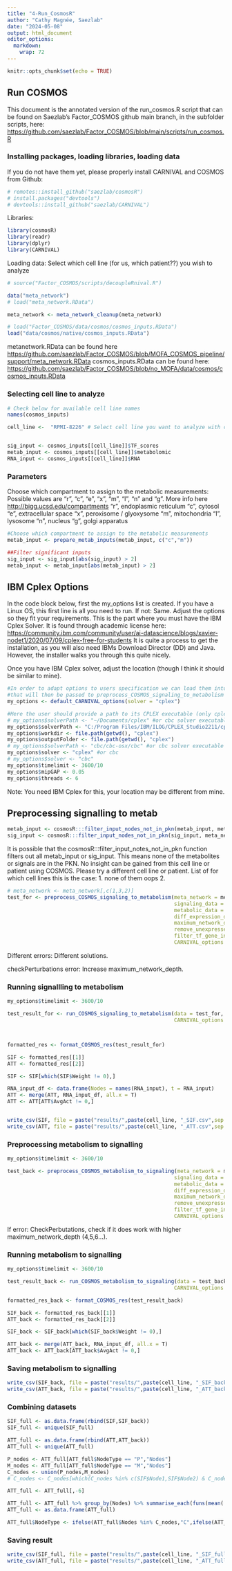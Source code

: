 ```yaml
---
title: "4-Run_CosmosR"
author: "Cathy Magnée, Saezlab"
date: "2024-05-08"
output: html_document
editor_options: 
  markdown: 
    wrap: 72
---
```


```r
knitr::opts_chunk$set(echo = TRUE)
```

## Run COSMOS

This document is the annotated version of the run_cosmos.R script that
can be found on Saezlab's Factor_COSMOS github main branch, in the
subfolder scripts, here:
<https://github.com/saezlab/Factor_COSMOS/blob/main/scripts/run_cosmos.R>

### Installing packages, loading libraries, loading data

If you do not have them yet, please properly install CARNIVAL and COSMOS
from Github:

```r
# remotes::install_github("saezlab/cosmosR")
# install.packages("devtools")
# devtools::install_github("saezlab/CARNIVAL")
```

Libraries:

```r
library(cosmosR)
library(readr)
library(dplyr)
library(CARNIVAL)
```

Loading data: Select which cell line (for us, which patient??) you wish
to analyze

```r
# source("Factor_COSMOS/scripts/decoupleRnival.R")

data("meta_network")
# load("meta_network.RData")

meta_network <- meta_network_cleanup(meta_network)

# load("Factor_COSMOS/data/cosmos/cosmos_inputs.RData")
load("data/cosmos/native/cosmos_inputs.RData")

```

metanetwork.RData can be found here <https://github.com/saezlab/Factor_COSMOS/blob/MOFA_COSMOS_pipeline/support/meta_network.RData>
cosmos_inputs.RData can be found here: <https://github.com/saezlab/Factor_COSMOS/blob/no_MOFA/data/cosmos/cosmos_inputs.RData>


### Selecting cell line to analyze

```r
# Check below for available cell line names
names(cosmos_inputs)

cell_line <-  "RPMI-8226" # Select cell line you want to analyze with cosmos HERE


sig_input <- cosmos_inputs[[cell_line]]$TF_scores
metab_input <- cosmos_inputs[[cell_line]]$metabolomic
RNA_input <- cosmos_inputs[[cell_line]]$RNA
```

### Parameters

Choose which compartment to assign to the metabolic measurements:
Possible values are "r", "c", "e", "x", "m", "l", "n" and "g". More info
here <http://bigg.ucsd.edu/compartments> "r", endoplasmic reticulum "c",
cytosol "e", extracellular space "x", peroxisome / glyoxysome "m",
mitochondria "l", lysosome "n", nucleus "g", golgi apparatus

```r
#Choose which compartment to assign to the metabolic measurements
metab_input <- prepare_metab_inputs(metab_input, c("c","m"))

##Filter significant inputs
sig_input <- sig_input[abs(sig_input) > 2]
metab_input <- metab_input[abs(metab_input) > 2]

```

## IBM Cplex Options

In the code block below, first the my_options list is created. If you have a Linux OS, this first line is all you need to run. If not: Same. Adjust the options so they fit your requirements. This is the part where you must have the IBM Cplex Solver. It is found through academic license here:
<https://community.ibm.com/community/user/ai-datascience/blogs/xavier-nodet1/2020/07/09/cplex-free-for-students>
It is quite a process to get the installation, as you will also need IBMs Download Director (DD) and Java. However, the installer walks you through this quite nicely.

Once you have IBM Cplex solver, adjust the location (though I think it should be similar to mine).

```r
#In order to adapt options to users specification we can load them into a variable 
#that will then be passed to preprocess_COSMOS_signaling_to_metabolism CARNIVAL_options parameter
my_options <- default_CARNIVAL_options(solver = "cplex")

#Here the user should provide a path to its CPLEX executable (only cplex at the moment, other solvers will be documented soon !)
# my_options$solverPath <- "~/Documents/cplex" #or cbc solver executable
my_options$solverPath <- "C:/Program Files/IBM/ILOG/CPLEX_Studio2211/cplex/bin/x64_win64"
my_options$workdir <- file.path(getwd(), "cplex")
my_options$outputFolder <- file.path(getwd(), "cplex")
# my_options$solverPath <- "cbc/cbc-osx/cbc" #or cbc solver executable
my_options$solver <- "cplex" #or cbc
# my_options$solver <- "cbc"
my_options$timelimit <- 3600/10
my_options$mipGAP <- 0.05
my_options$threads <- 6
```

Note: You need IBM Cplex for this, your location may be different from
mine.

## Preprocessing signalling to metab

```r
metab_input <- cosmosR:::filter_input_nodes_not_in_pkn(metab_input, meta_network)
sig_input <- cosmosR:::filter_input_nodes_not_in_pkn(sig_input, meta_network)


```

It is possible that the cosmosR:::filter_input_notes_not_in_pkn function filters out all metab_input or sig_input. This means none of the metabolites or signals are in the PKN. No insight can be gained from this cell line or patient using COSMOS. Please try a different cell line or patient.
List of for which cell lines this is the case:
1. none of them oops
2. 


```r
# meta_network <- meta_network[,c(1,3,2)]
test_for <- preprocess_COSMOS_signaling_to_metabolism(meta_network = meta_network[,c(1,3,2)],
                                                      signaling_data = sig_input,
                                                      metabolic_data = metab_input,
                                                      diff_expression_data = RNA_input,
                                                      maximum_network_depth = 5,
                                                      remove_unexpressed_nodes = T,
                                                      filter_tf_gene_interaction_by_optimization = T,
                                                      CARNIVAL_options = my_options)
```


Different errors: Different solutions.

checkPerturbations error: Increase maximum_network_depth.


### Running signallling to metabolism

```r
my_options$timelimit <- 3600/10

test_result_for <- run_COSMOS_signaling_to_metabolism(data = test_for,
                                                      CARNIVAL_options = my_options)



formatted_res <- format_COSMOS_res(test_result_for)

SIF <- formatted_res[[1]]
ATT <- formatted_res[[2]]

SIF <- SIF[which(SIF$Weight != 0),]

RNA_input_df <- data.frame(Nodes = names(RNA_input), t = RNA_input)
ATT <- merge(ATT, RNA_input_df, all.x = T)
ATT <- ATT[ATT$AvgAct != 0,]


write_csv(SIF, file = paste("results/",paste(cell_line, "_SIF.csv",sep = ""), sep = ""))
write_csv(ATT, file = paste("results/",paste(cell_line, "_ATT.csv",sep = ""), sep = ""))
```

### Preprocessing metabolism to signalling

```r
my_options$timelimit <- 3600/10

test_back <- preprocess_COSMOS_metabolism_to_signaling(meta_network = meta_network[,c(1,3,2)],
                                                      signaling_data = sig_input,
                                                      metabolic_data = metab_input,
                                                      diff_expression_data = RNA_input,
                                                      maximum_network_depth = 6,
                                                      remove_unexpressed_nodes = TRUE,
                                                      filter_tf_gene_interaction_by_optimization = TRUE,
                                                      CARNIVAL_options = my_options)
```
If error: CheckPerbutations, check if it does work with higher maximum_network_depth (4,5,6...). 


### Running metabolism to signalling

```r
my_options$timelimit <- 3600/10

test_result_back <- run_COSMOS_metabolism_to_signaling(data = test_back,
                                                      CARNIVAL_options = my_options)

formatted_res_back <- format_COSMOS_res(test_result_back)

SIF_back <- formatted_res_back[[1]]
ATT_back <- formatted_res_back[[2]]

SIF_back <- SIF_back[which(SIF_back$Weight != 0),]

ATT_back <- merge(ATT_back, RNA_input_df, all.x = T)
ATT_back <- ATT_back[ATT_back$AvgAct != 0,]

```

### Saving metabolism to signalling

```r
write_csv(SIF_back, file = paste("results/",paste(cell_line, "_SIF_back.csv",sep = ""), sep = ""))
write_csv(ATT_back, file = paste("results/",paste(cell_line, "_ATT_back.csv",sep = ""), sep = ""))
```

### Combining datasets

```r
SIF_full <- as.data.frame(rbind(SIF,SIF_back))
SIF_full <- unique(SIF_full)

ATT_full <- as.data.frame(rbind(ATT,ATT_back))
ATT_full <- unique(ATT_full)

P_nodes <- ATT_full[ATT_full$NodeType == "P","Nodes"]
M_nodes <- ATT_full[ATT_full$NodeType == "M","Nodes"]
C_nodes <- union(P_nodes,M_nodes)
# C_nodes <- C_nodes[which(C_nodes %in% c(SIF$Node1,SIF$Node2) & C_nodes %in% c(SIF_back$Node1,SIF_back$Node2))]

ATT_full <- ATT_full[,-6]

ATT_full <- ATT_full %>% group_by(Nodes) %>% summarise_each(funs(mean(., na.rm = TRUE)))
ATT_full <- as.data.frame(ATT_full)

ATT_full$NodeType <- ifelse(ATT_full$Nodes %in% C_nodes,"C",ifelse(ATT_full$Nodes %in% P_nodes,"P",ifelse(ATT_full$Nodes %in% M_nodes,"M","")))

```

### Saving result

```r

write_csv(SIF_full, file = paste("results/",paste(cell_line, "_SIF_full.csv",sep = ""), sep = ""))
write_csv(ATT_full, file = paste("results/",paste(cell_line, "_ATT_full.csv",sep = ""), sep = ""))

```
